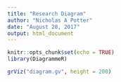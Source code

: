 ```yaml
---
title: "Research Diagram"
author: "Nicholas A Potter"
date: "August 28, 2017"
output: html_document
---
```


```r
knitr::opts_chunk$set(echo = TRUE)
library(DiagrammeR)
```

```r
grViz("diagram.gv", height = 200)
```